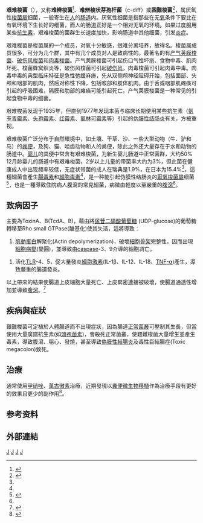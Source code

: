 {{Speciesbox 
| taxon =  Clostridium difficile
| image = Clostridium difficile colonies.png
| image_caption = [[瓊脂平板|瓊脂平板]]上的艰难梭菌群落
| image2 = Clostridium difficile 01.jpg
| image2_caption = 艰难梭菌的[[顯微照相|顯微照相]]
| authority = Hall & O'Toole, 1935
}}
'''艰难梭菌'''（{{lang-en|Clostridium difficile}}），又称'''难辨梭菌'''<ref name="appledaily130313">{{cite news |url=http://hk.apple.nextmedia.com/realtime/news/20130313/51298310 |title=黃大仙醫院兩人染難辨梭菌 |publisher=[[蘋果日報_(香港)|香港蘋果日報]] |date=2013-03-13 |accessdate=2013-03-13 |language=zh-hant }}</ref>、'''难辨棱状芽孢杆菌'''（c-diff）或'''困難梭菌'''<ref name=smallcollation>{{cite web |url=http://smallcollation.blogspot.com/2013/01/clostridium-difficile.html |title=微生物免疫學-Clostridium difficile(困難梭菌)|language=zh-hant}}</ref>，属厌氧性[[梭菌屬|梭菌屬]]细菌，一般寄生在[[人類|人]]的[[肠道|肠道]]内。厌氧性细菌是指那些在无[[氧|氧]]条件下要比在有氧环境下生长好的细菌，而人的肠道正好是一个相对无氧的环境。如果过度服用某些[[抗生素|抗生素]]，艰难梭菌的菌群生长速度加快，影响肠道中其他细菌，引发[[炎症|炎症]]。

艰难梭菌是梭菌属的一个成员，对氧十分敏感，很难分离培养，故得名。梭菌属成员很多，可分为几个群，其中有几个成员对人是致病性的。最著名的有[[产气荚膜梭菌|产气荚膜梭菌]]、[[破伤风梭菌|破伤风梭菌]]和[[肉毒梭菌|肉毒梭菌]]。产气荚膜梭菌可引起伤口气性坏疽、食物中毒、肌肉坏死、梭菌蜂窝织炎等，破伤风梭菌可引起[[破伤风|破伤风]]，肉毒梭菌可引起肉毒中毒。肉毒中毒的典型临床特征是急性弛缓麻痹，先从双侧颅神经阻碍开始，包括面部、头颅和咽部的肌肉，然后对称性下降，包括喉部和肢体肌肉。由于舌或咽部肌瘫痪可引起的呼吸困难，隔膜和肋部的瘫痪可能引起死亡。产气荚膜梭菌是一种常见的引起食物中毒的细菌。

艰难梭菌发现于1935年，但直到1977年发现本菌与临床长期使用某些抗生素（[[氨苄青霉素|氨苄青霉素]]、[[头孢霉素|头孢霉素]]、[[红霉素|红霉素]]、[[氯林可霉素|氯林可霉素]]等）引起的[[伪膜性结肠炎|伪膜性结肠炎]]有关，方被重视。

艰难梭菌广泛分布于自然環境中，如土壤、干草、沙、一些大型动物（牛、驴和马）的[[粪便|粪便]]，及狗、猫、啮齿动物和人的粪便，除此之外还大量存在于水和动物的肠道中。[[婴儿|婴儿]]的粪便中常含有艰难梭菌，为新生婴儿肠道中正常菌群，大约50% 12月龄婴儿的肠道中有艰难梭菌，2岁以上儿童的带菌率大约为3%，但此菌在健康成人中出现频率较低，无症状带菌的成人在瑞典是1.9%，在日本为15.4%<ref name="appledaily130313"/>，這種細菌會產生[[腸毒素|腸毒素]]和[[細胞毒素|細胞毒素]]<ref name=smallcollation />，是一种能引起伪膜性结肠炎的[[厭氧生物|厭氧]][[梭菌屬|梭菌屬]]细菌<ref name=Sherris>{{cite book | author = Ryan KJ, Ray CG (editors) | title = Sherris Medical Microbiology | edition = 4th | pages = 322–4 | publisher = McGraw Hill | year = 2004 | isbn= 0-8385-8529-9 }}</ref>，也是一種導致住院病人腹瀉的常見細菌，病徵由輕度以至嚴重的[[腹瀉|腹瀉]]<ref name="appledaily130313"/>。

==致病因子==
主要為ToxinA、B(TcdA、B)，藉由將[[尿苷二磷酸葡萄糖|尿苷二磷酸葡萄糖]] (UDP-glucose)的葡萄糖轉移至Rho small GTPase(醣基化)使其失活，這將導致：

# [[肌動蛋白|肌動蛋白]]解聚化(Actin depolymerization)，破壞[[細胞骨架|細胞骨架]]完整性，因而出現[[細胞病變作用|細胞病變]](變圓)，並導致由[[caspase|caspase]]-3、9介導的細胞凋亡。

# 活化[[類鐸受體|TLR]]-4、5，促大量發炎[[細胞激素|細胞激素]](IL-1β、IL-12、IL-18、[[TNF-α|TNF-α]])產生，導致嚴重的腸道發炎。

以上帶來的結果使腸道上皮細胞大量死亡、上皮緊密連接被破壞，使腸道通透性增加並導致[[腹瀉|腹瀉]]。<ref>{{Cite journal|title=The role of toxin A and toxin B in the virulence of Clostridium difficile|url=https://www.cell.com/trends/microbiology/abstract/S0966-842X(11)00196-X|last=Carter|first=Glen P.|last2=Rood|first2=Julian I.|date=2012-01-01|journal=Trends in Microbiology|issue=1|doi=10.1016/j.tim.2011.11.003|volume=20|pages=21–29|language=en|issn=0966-842X|pmid=22154163|last3=Lyras|first3=Dena}}</ref>

==疾病與症狀==
艱難梭菌可定植於人體腸道而不出現症狀，因為腸道[[人類微生物群系|正常菌叢]]可壓制其生長，但當使用大量廣譜抗生素(如[[頭孢菌素|頭孢菌素]])，會殺死正常菌叢，使艱難梭菌大量增生並產生毒素，導致腹瀉、噁心、發燒，甚至導致[[偽膜性結腸炎|偽膜性結腸炎]]及毒性巨結腸症(Toxic megacolon)致死。
==治療==
通常使用[[甲硝唑|甲硝唑]]、[[萬古黴素|萬古黴素]]治療，近期發現以[[糞便微生物移植|糞便微生物移植]]作為治療手段有更好的效果且更少的副作用<ref>{{Cite journal|title=Fecal microbiota transplantation for treatment of recurrent C. difficile infection: An updated randomized controlled trial meta-analysis|url=https://www.ncbi.nlm.nih.gov/pmc/articles/PMC6343888/|last=Hui|first=Wenjia|last2=Li|first2=Ting|date=2019-01-23|journal=PLoS ONE|issue=1|doi=10.1371/journal.pone.0210016|volume=14|issn=1932-6203|pmc=6343888|pmid=30673716|last3=Liu|first3=Weidong|last4=Zhou|first4=Chunyan|last5=Gao|first5=Feng}}</ref>。
==参考资料==
{{reflist}}

==外部連結==
{{Commons category|Clostridium difficile}}

{{Gram-positive firmicutes diseases}}
{{Taxonbar|from=Q310543}}

[[Category:肠道菌群|J]]
[[Category:梭菌屬|J]]
[[Category:革兰氏阳性菌|J]]
[[Category:抗生素抗藥性細菌|J]]